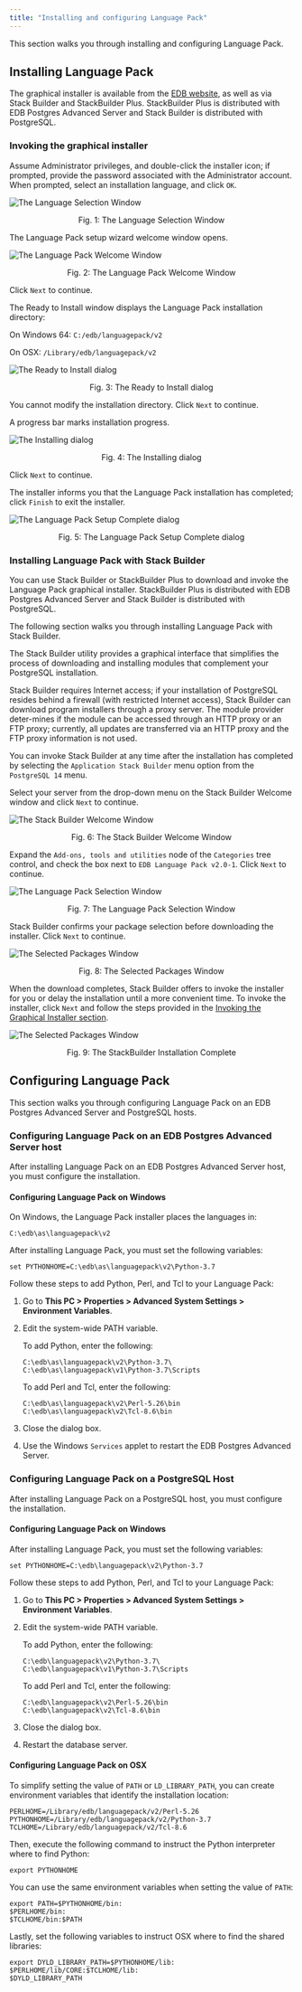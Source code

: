 ```yaml
---
title: "Installing and configuring Language Pack"
---
```


<div id="installing_language_pack" class="registered_link"></div>

This section walks you through installing and configuring Language Pack.

## Installing Language Pack

The graphical installer is available from the [EDB website](https://www.enterprisedb.com/software-downloads-postgres), as well as via Stack Builder and StackBuilder Plus. StackBuilder Plus is distributed with EDB Postgres Advanced Server and Stack Builder is distributed with PostgreSQL.

<div id="invoking_the_graphical_installer" class="registered_link"></div>

### Invoking the graphical installer

Assume Administrator privileges, and double-click the installer icon; if prompted, provide the password associated with the Administrator account. When prompted, select an installation language, and click `OK`.

![The Language Selection Window](images/language1.png)

<div style="text-align: center"> Fig. 1: The Language Selection Window </div>

The Language Pack setup wizard welcome window opens.

![The Language Pack Welcome Window](images/language_pack_welcome.png)

<div style="text-align: center"> Fig. 2: The Language Pack Welcome Window </div>

Click `Next` to continue.

The Ready to Install window displays the Language Pack installation directory:

 On Windows 64: `C:/edb/languagepack/v2`

 On OSX: `/Library/edb/languagepack/v2`

![The Ready to Install dialog](images/lp.2_aug6.png)

<div style="text-align: center"> Fig. 3: The Ready to Install dialog </div>

You cannot modify the installation directory. Click `Next` to continue.

A progress bar marks installation progress.

![The Installing dialog](images/lp3_aug6.png)

<div style="text-align: center"> Fig. 4: The Installing dialog </div>

Click `Next` to continue.

The installer informs you that the Language Pack installation has completed; click `Finish` to exit the installer.

![The Language Pack Setup Complete dialog](images/complete1.png)

<div style="text-align: center"> Fig. 5: The Language Pack Setup Complete dialog </div>


### Installing Language Pack with Stack Builder

You can use Stack Builder or StackBuilder Plus to download and invoke the Language Pack graphical installer. StackBuilder Plus is distributed with EDB Postgres Advanced Server and Stack Builder is distributed with PostgreSQL.

The following section walks you through installing Language Pack with Stack Builder.

The Stack Builder utility provides a graphical interface that simplifies the process of downloading and installing modules that complement your PostgreSQL installation.

Stack Builder requires Internet access; if your installation of PostgreSQL resides behind a firewall (with restricted Internet access), Stack Builder can download program installers through a proxy server. The module provider deter-mines if the module can be accessed through an HTTP proxy or an FTP proxy; currently, all updates are transferred via an HTTP proxy and the FTP proxy information is not used.

You can invoke Stack Builder at any time after the installation has completed by selecting the `Application Stack Builder` menu option from the `PostgreSQL 14` menu.

Select your server from the drop-down menu on the Stack Builder Welcome window and click `Next` to continue.

![The Stack Builder Welcome Window](images/stackbuilder_welcome.png)

<div style="text-align: center"> Fig. 6: The Stack Builder Welcome Window </div>

Expand the `Add-ons, tools and utilities` node of the `Categories` tree control, and check the box next to `EDB Language Pack v2.0-1`. Click `Next` to continue.

![The Language Pack Selection Window](images/language_pack_versions_selection.png)

<div style="text-align: center"> Fig. 7: The Language Pack Selection Window </div>

Stack Builder confirms your package selection before downloading the installer. Click `Next` to continue.

![The Selected Packages Window](images/language_pack_selected_pacakges.png)

<div style="text-align: center"> Fig. 8: The Selected Packages Window </div>

When the download completes, Stack Builder offers to invoke the installer for you or delay the installation until a more convenient time. To invoke the installer, click `Next` and follow the steps provided in the [Invoking the Graphical Installer section](#invoking-the-graphical-installer).

![The Selected Packages Window](images/stackbuilder_installation_complete.png)

<div style="text-align: center"> Fig. 9: The StackBuilder Installation Complete </div>


## Configuring Language Pack

This section walks you through configuring Language Pack on an EDB Postgres Advanced Server and PostgreSQL hosts.

### Configuring Language Pack on an EDB Postgres Advanced Server host

After installing Language Pack on an EDB Postgres Advanced Server host, you must configure the installation.

#### Configuring Language Pack on Windows

On Windows, the Language Pack installer places the languages in:

`C:\edb\as\languagepack\v2`

After installing Language Pack, you must set the following variables:

`set PYTHONHOME=C:\edb\as\languagepack\v2\Python-3.7`

Follow these steps to add Python, Perl, and Tcl to your Language Pack:

1. Go to **This PC > Properties > Advanced System Settings > Environment Variables**.

1. Edit the system-wide PATH variable.

   To add Python, enter the following:

   ```text
   C:\edb\as\languagepack\v2\Python-3.7\
   C:\edb\as\languagepack\v1\Python-3.7\Scripts
   ```

   To add Perl and Tcl, enter the following:

   ```text 
   C:\edb\as\languagepack\v2\Perl-5.26\bin
   C:\edb\as\languagepack\v2\Tcl-8.6\bin
   ```

1. Close the dialog box. 

1. Use the Windows `Services` applet to restart the EDB Postgres Advanced Server.

### Configuring Language Pack on a PostgreSQL Host

After installing Language Pack on a PostgreSQL host, you must configure the installation.

#### Configuring Language Pack on Windows

After installing Language Pack, you must set the following variables:

`set PYTHONHOME=C:\edb\languagepack\v2\Python-3.7`

Follow these steps to add Python, Perl, and Tcl to your Language Pack:

1. Go to **This PC > Properties > Advanced System Settings > Environment Variables**.

1. Edit the system-wide PATH variable.

   To add Python, enter the following:

    ```text
    C:\edb\languagepack\v2\Python-3.7\
    C:\edb\languagepack\v1\Python-3.7\Scripts
    ```

   To add Perl and Tcl, enter the following:

   ```text 
   C:\edb\languagepack\v2\Perl-5.26\bin
   C:\edb\languagepack\v2\Tcl-8.6\bin
   ```

1. Close the dialog box. 

1. Restart the database server.

#### Configuring Language Pack on OSX

To simplify setting the value of `PATH` or `LD_LIBRARY_PATH`, you can create environment variables that identify the installation location:

```text
PERLHOME=/Library/edb/languagepack/v2/Perl-5.26
PYTHONHOME=/Library/edb/languagepack/v2/Python-3.7
TCLHOME=/Library/edb/languagepack/v2/Tcl-8.6
```

Then, execute the following command to instruct the Python interpreter where to find Python:

`export PYTHONHOME`

You can use the same environment variables when setting the value of `PATH`:

```text
export PATH=$PYTHONHOME/bin:
$PERLHOME/bin:
$TCLHOME/bin:$PATH
```

Lastly, set the following variables to instruct OSX where to find the shared libraries:

```text
export DYLD_LIBRARY_PATH=$PYTHONHOME/lib:
$PERLHOME/lib/CORE:$TCLHOME/lib:
$DYLD_LIBRARY_PATH
```
